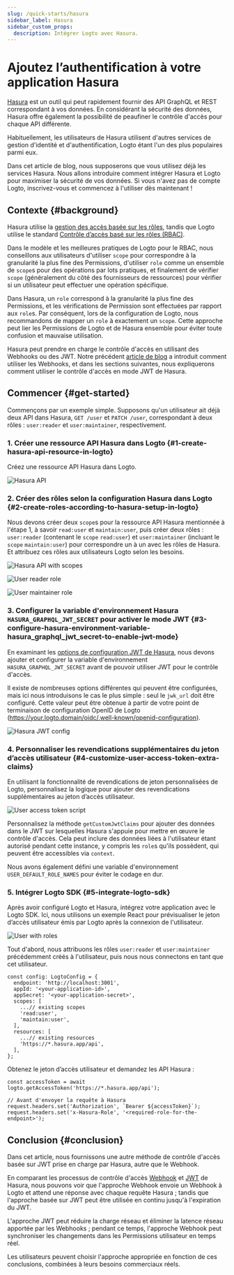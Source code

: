 ```yaml
---
slug: /quick-starts/hasura
sidebar_label: Hasura
sidebar_custom_props:
  description: Intégrer Logto avec Hasura.
---
```


# Ajoutez l’authentification à votre application Hasura

[Hasura](https://hasura.io/) est un outil qui peut rapidement fournir des API GraphQL et REST correspondant à vos données. En considérant la sécurité des données, Hasura offre également la possibilité de peaufiner le contrôle d'accès pour chaque API différente.

Habituellement, les utilisateurs de Hasura utilisent d'autres services de gestion d'identité et d'authentification, Logto étant l'un des plus populaires parmi eux.

Dans cet article de blog, nous supposerons que vous utilisez déjà les services Hasura. Nous allons introduire comment intégrer Hasura et Logto pour maximiser la sécurité de vos données. Si vous n'avez pas de compte Logto, inscrivez-vous et commencez à l'utiliser dès maintenant !

## Contexte \{#background}

Hasura utilise la [gestion des accès basée sur les rôles](https://hasura.io/docs/latest/auth/overview/), tandis que Logto utilise le standard [Contrôle d’accès basé sur les rôles (RBAC)](/authorization/role-based-access-control).

Dans le modèle et les meilleures pratiques de Logto pour le RBAC, nous conseillons aux utilisateurs d'utiliser `scope` pour correspondre à la granularité la plus fine des Permissions, d'utiliser `role` comme un ensemble de `scope`s pour des opérations par lots pratiques, et finalement de vérifier `scope` (généralement du côté des fournisseurs de ressources) pour vérifier si un utilisateur peut effectuer une opération spécifique.

Dans Hasura, un `role` correspond à la granularité la plus fine des Permissions, et les vérifications de Permission sont effectuées par rapport aux `role`s. Par conséquent, lors de la configuration de Logto, nous recommandons de mapper un `role` à exactement un `scope`. Cette approche peut lier les Permissions de Logto et de Hasura ensemble pour éviter toute confusion et mauvaise utilisation.

Hasura peut prendre en charge le contrôle d'accès en utilisant des Webhooks ou des JWT. Notre précédent [article de blog](https://blog.logto.io/logto-x-hasura) a introduit comment utiliser les Webhooks, et dans les sections suivantes, nous expliquerons comment utiliser le contrôle d'accès en mode JWT de Hasura.

## Commencer \{#get-started}

Commençons par un exemple simple. Supposons qu'un utilisateur ait déjà deux API dans Hasura, `GET /user` et `PATCH /user`, correspondant à deux rôles : `user:reader` et `user:maintainer`, respectivement.

### 1. Créer une ressource API Hasura dans Logto \{#1-create-hasura-api-resource-in-logto}

Créez une ressource API Hasura dans Logto.

![Hasura API](./hasura-api.webp)

### 2. Créer des rôles selon la configuration Hasura dans Logto \{#2-create-roles-according-to-hasura-setup-in-logto}

Nous devons créer deux `scope`s pour la ressource API Hasura mentionnée à l'étape 1, à savoir `read:user` et `maintain:user`, puis créer deux rôles : `user:reader` (contenant le `scope` `read:user`) et `user:maintainer` (incluant le `scope` `maintain:user`) pour correspondre un à un avec les rôles de Hasura. Et attribuez ces rôles aux utilisateurs Logto selon les besoins.

![Hasura API with scopes](./hasura-api-with-scopes.webp)

![User reader role](./user-reader-role.webp)

![User maintainer role](./user-maintainer-role.webp)

### 3. Configurer la variable d'environnement Hasura `HASURA_GRAPHQL_JWT_SECRET` pour activer le mode JWT \{#3-configure-hasura-environment-variable-hasura_graphql_jwt_secret-to-enable-jwt-mode}

En examinant les [options de configuration JWT de Hasura](https://hasura.io/docs/latest/auth/authentication/jwt/#hasura-jwt-configuration-options), nous devons ajouter et configurer la variable d'environnement `HASURA_GRAPHQL_JWT_SECRET` avant de pouvoir utiliser JWT pour le contrôle d'accès.

Il existe de nombreuses options différentes qui peuvent être configurées, mais ici nous introduisons le cas le plus simple : seul le `jwk_url` doit être configuré. Cette valeur peut être obtenue à partir de votre point de terminaison de configuration OpenID de Logto (https://your.logto.domain/oidc/.well-known/openid-configuration).

![Hasura JWT config](./hasura-jwt-config.webp)

### 4. Personnaliser les revendications supplémentaires du jeton d’accès utilisateur \{#4-customize-user-access-token-extra-claims}

En utilisant la fonctionnalité de revendications de jeton personnalisées de Logto, personnalisez la logique pour ajouter des revendications supplémentaires au jeton d’accès utilisateur.

![User access token script](./user-access-token-script.webp)

Personnalisez la méthode `getCustomJwtClaims` pour ajouter des données dans le JWT sur lesquelles Hasura s'appuie pour mettre en œuvre le contrôle d'accès. Cela peut inclure des données liées à l'utilisateur étant autorisé pendant cette instance, y compris les `role`s qu'ils possèdent, qui peuvent être accessibles via `context`.

Nous avons également défini une variable d'environnement `USER_DEFAULT_ROLE_NAMES` pour éviter le codage en dur.

### 5. Intégrer Logto SDK \{#5-integrate-logto-sdk}

Après avoir configuré Logto et Hasura, intégrez votre application avec le Logto SDK. Ici, nous utilisons un exemple React pour prévisualiser le jeton d’accès utilisateur émis par Logto après la connexion de l'utilisateur.

![User with roles](./user-with-roles.webp)

Tout d'abord, nous attribuons les rôles `user:reader` et `user:maintainer` précédemment créés à l'utilisateur, puis nous nous connectons en tant que cet utilisateur.

```tsx
const config: LogtoConfig = {
  endpoint: 'http://localhost:3001',
  appId: '<your-application-id>',
  appSecret: '<your-application-secret>',
  scopes: [
    ...// existing scopes
    'read:user',
    'maintain:user',
  ],
  resources: [
    ...// existing resources
    'https://*.hasura.app/api',
  ],
};
```

Obtenez le jeton d’accès utilisateur et demandez les API Hasura :

```tsx
const accessToken = await logto.getAccessToken('https://*.hasura.app/api');

// Avant d'envoyer la requête à Hasura
request.headers.set('Authorization', `Bearer ${accessToken}`);
request.headers.set('x-Hasura-Role', '<required-role-for-the-endpoint>');
```

## Conclusion \{#conclusion}

Dans cet article, nous fournissons une autre méthode de contrôle d'accès basée sur JWT prise en charge par Hasura, autre que le Webhook.

En comparant les processus de contrôle d'accès [Webhook](https://hasura.io/docs/latest/auth/authentication/webhook/) et [JWT](https://hasura.io/docs/latest/auth/authentication/jwt/) de Hasura, nous pouvons voir que l'approche Webhook envoie un Webhook à Logto et attend une réponse avec chaque requête Hasura ; tandis que l'approche basée sur JWT peut être utilisée en continu jusqu'à l'expiration du JWT.

L'approche JWT peut réduire la charge réseau et éliminer la latence réseau apportée par les Webhooks ; pendant ce temps, l'approche Webhook peut synchroniser les changements dans les Permissions utilisateur en temps réel.

Les utilisateurs peuvent choisir l'approche appropriée en fonction de ces conclusions, combinées à leurs besoins commerciaux réels.
